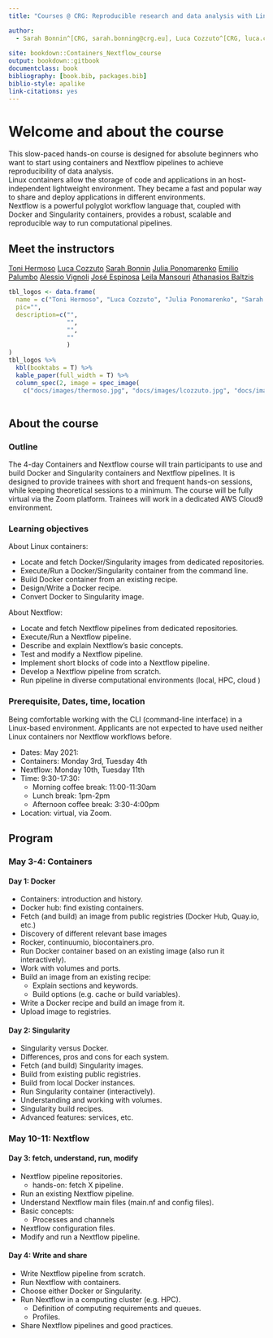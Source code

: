 ```yaml
--- 
title: "Courses @ CRG: Reproducible research and data analysis with Linux containers and Nextflow pipelines"

author:
  - Sarah Bonnin^[CRG, sarah.bonning@crg.eu], Luca Cozzuto^[CRG, luca.cozzuto@crg.eu], Toni Hermoso^[CRG, toni.hermoso@crg.eu], Julia Ponomarenko^[CRG, julia.ponomarenko@crg.eu]
 
site: bookdown::Containers_Nextflow_course
output: bookdown::gitbook
documentclass: book
bibliography: [book.bib, packages.bib]
biblio-style: apalike
link-citations: yes
---
```


# Welcome and about the course

This slow-paced hands-on course is designed for absolute beginners who want to start using containers and Nextflow pipelines to achieve reproducibility of data analysis. <br>
Linux containers allow the storage of code and applications in an host-independent lightweight environment. They became a fast and popular way to share and deploy applications in different environments. <br>
Nextflow is a powerful polyglot workflow language that, coupled with Docker and Singularity containers, provides a robust, scalable and reproducible way to run computational pipelines.

## Meet the instructors


[Toni Hermoso]()
[Luca Cozzuto]()
[Sarah Bonnin]()
[Julia Ponomarenko]()
[Emilio Palumbo]()
[Alessio Vignoli]()
[José Espinosa]()
[Leila Mansouri]()
[Athanasios Baltzis]()


```r
tbl_logos <- data.frame(
  name = c("Toni Hermoso", "Luca Cozzuto", "Julia Ponomarenko", "Sarah Bonnin"),
  pic="",
  description=c("", 
                "",
                "",
                "" 
             	)
)
tbl_logos %>%
  kbl(booktabs = T) %>%
  kable_paper(full_width = T) %>%
  column_spec(2, image = spec_image(
    c("docs/images/thermoso.jpg", "docs/images/lcozzuto.jpg", "docs/images/jponomarenko.jpg", "docs/images/sbonnin.jpg"), width=380, height=270))
    
```


## About the course

### Outline

The 4-day Containers and Nextflow course will train participants to use and build Docker and Singularity containers and Nextflow pipelines.
It is designed to provide trainees with short and frequent hands-on sessions, while keeping theoretical sessions to a minimum.
The course will be fully virtual via the Zoom platform.
Trainees will work in a dedicated AWS Cloud9 environment.


### Learning objectives

About Linux containers:

- Locate and fetch Docker/Singularity images from dedicated repositories.
- Execute/Run a Docker/Singularity container from the command line.
- Build Docker container from an existing recipe.
- Design/Write a Docker recipe.
- Convert Docker to Singularity image.

About Nextflow:

- Locate and fetch Nextflow pipelines from dedicated repositories.
- Execute/Run a Nextflow pipeline.
- Describe and explain Nextflow's basic concepts.
- Test and modify a Nextflow pipeline.
- Implement short blocks of code into a Nextflow pipeline.
- Develop a Nextflow pipeline from scratch.
- Run pipeline in diverse computational environments (local, HPC, cloud )

### Prerequisite, Dates, time, location

Being comfortable working with the CLI (command-line interface) in a Linux-based environment. 
Applicants are not expected to have used neither Linux containers nor Nextflow workflows before.

- Dates: May 2021: 
 - Containers: Monday 3rd, Tuesday 4th
 - Nextflow: Monday 10th, Tuesday 11th
- Time: 9:30-17:30:
  - Morning coffee break: 11:00-11:30am
  - Lunch break: 1pm-2pm 
  - Afternoon coffee break: 3:30-4:00pm
- Location: virtual, via Zoom.

## Program

### May 3-4: Containers

#### Day 1: Docker

- Containers: introduction and history.
- Docker hub: find existing containers.
- Fetch (and build) an image from public registries (Docker Hub, Quay.io, etc.)
 - Discovery of different relevant base images
  - Rocker, continuumio, biocontainers.pro.
- Run Docker container based on an existing image (also run it interactively).
- Work with volumes and ports.
- Build an image from an existing recipe:
  - Explain sections and keywords.
  - Build options (e.g. cache or build variables).
- Write a Docker recipe and build an image from it.
- Upload image to registries.

#### Day 2: Singularity

- Singularity versus Docker.
 - Differences, pros and cons for each system. 
- Fetch (and build) Singularity images.
 - Build from existing public registries.
 - Build from local Docker instances.
- Run Singularity container (interactively).
- Understanding and working with volumes.
- Singularity build recipes.
- Advanced features: services, etc.

### May 10-11: Nextflow

#### Day 3: fetch, understand, run, modify

- Nextflow pipeline repositories.
  - hands-on: fetch X pipeline.
- Run an existing Nextflow pipeline.
- Understand Nextflow main files (main.nf and config files).
- Basic concepts:
  - Processes and channels
- Nextflow configuration files.
- Modify and run a Nextflow pipeline.

#### Day 4: Write and share

- Write Nextflow pipeline from scratch.
- Run Nextflow with containers.
- Choose either Docker or Singularity.
- Run Nextflow in a computing cluster (e.g. HPC).
  - Definition of computing requirements and queues.
  - Profiles.
- Share Nextflow pipelines and good practices. 


